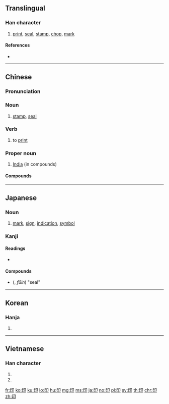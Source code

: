 {{also|ер|EP|ep|èp}}
==Translingual==
{{stroke order|strokes=6}}

===Han character===
{{Han char|rn=26|rad=卩|as=04|sn=6|four=77720|canj=HPSL}}

# [[print]], [[seal]], [[stamp]], [[chop]], [[mark]]

====References====
* {{Han ref|kx=0159.100|dkj=02848|dj=0363.160|hdz=10312.020|uh=5370|ud=21360|bh=A64C|bd=42572}}

----

==Chinese==
{{zh-forms}}

===Pronunciation===
{{zh-pron
|m=yìn
|c=jan3,ngan3
|cat=noun,verb,propn
}}

===Noun===
{{zh-noun}}

# [[stamp]], [[seal]]

===Verb===
{{zh-verb}}

# {{lb|zh|computing}} to [[print]]

===Proper noun===
{{zh-proper noun}}

# [[India]] (in compounds)

====Compounds====
{{zh-der
| {{zh-l|印把子}}
| {{zh-l|印版}}
| {{zh-l|印本}}
| {{zh-l|印鼻}}
| {{zh-l|印材}}
| {{zh-l|印次}}
| {{zh-l|印第安人}}
| {{zh-l|印度}}
| {{zh-l|印度教}}
| {{zh-l|印度尼西亞}}
| {{zh-l|印發}}
| {{zh-l|印盒}}
| {{zh-l|印痕}}
| {{zh-l|印花}}, {{zh-l|印花兒}}
| {{zh-l|印記}}
| {{zh-l|印跡}}
| {{zh-l|印鑑}}
| {{zh-l|印尼}}
| {{zh-l|印泥}}
| {{zh-l|印鈕}}, {{zh-l|印紐}}
| {{zh-l|印譜}}
| {{zh-l|印染}}
| {{zh-l|印色}}
| {{zh-l|印數}}
| {{zh-l|印刷}}
| {{zh-l|印刷電路}}
| {{zh-l|印刷品}}
| {{zh-l|印刷體}}
| {{zh-l|印台}}
| {{zh-l|印堂}}
| {{zh-l|印璽}}
| {{zh-l|印匣}}
| {{zh-l|印相}}
| {{zh-l|印相紙}}
| {{zh-l|印象}}
| {{zh-l|印象派}}
| {{zh-l|印信}}
| {{zh-l|印行}}
| {{zh-l|印油}}
| {{zh-l|印張}}
| {{zh-l|印章}}
| {{zh-l|印證}}
| {{zh-l|印製}}
| {{zh-l|印子}}
| {{zh-l|印證}}
}}

----

==Japanese==

===Noun===
{{ja-noun|しるし}}

# [[mark]], [[sign]], [[indication]], [[symbol]]

===Kanji===
{{ja-kanji|grade=4|rs=卩04}}

====Readings====
* {{ja-readings|goon=[[いん]] (in)|kanon=[[いん]] (in)|kun=[[しるし]] (shirushi)}}

====Compounds====
{{top2}}
* {{l|ja|封印}} ({{l|ja|ふういん}}, ''fūin'') "seal"
{{mid2}}
{{bottom}}

----

==Korean==

===Hanja===
{{ko-hanja|hangeul=[[인]], [[끋]]|rv=in, kkeut|mr=in, kkŭt}}

# {{defn|lang=ko|sort=卩04}}

----

==Vietnamese==

===Han character===
{{vi-hantu|[[ấn]], [[in]], [[ắng]]|rs=卩04}}

# {{han tu form of|ấn|to [[press]]}}
# {{han tu form of|in|to [[print]]}}

[[fr:印]]
[[ko:印]]
[[ku:印]]
[[lo:印]]
[[hu:印]]
[[mg:印]]
[[ms:印]]
[[ja:印]]
[[no:印]]
[[pl:印]]
[[sv:印]]
[[th:印]]
[[chr:印]]
[[zh:印]]